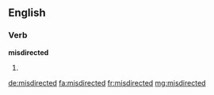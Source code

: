 ==English==

===Verb===
'''misdirected'''

# {{en-past of|misdirect}}

[[de:misdirected]]
[[fa:misdirected]]
[[fr:misdirected]]
[[mg:misdirected]]